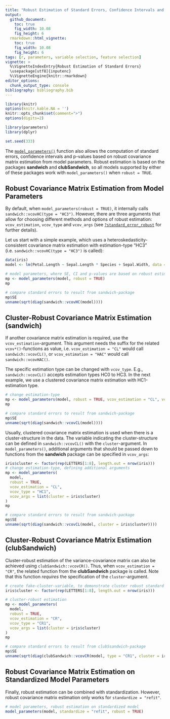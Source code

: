 ```yaml
---
title: "Robust Estimation of Standard Errors, Confidence Intervals and p-values"
output: 
  github_document:
    toc: true
    fig_width: 10.08
    fig_height: 6
  rmarkdown::html_vignette:
    toc: true
    fig_width: 10.08
    fig_height: 6
tags: [r, parameters, variable selection, feature selection]
vignette: >
  %\VignetteIndexEntry{Robust Estimation of Standard Errors}
  \usepackage[utf8]{inputenc}
  %\VignetteEngine{knitr::rmarkdown}
editor_options: 
  chunk_output_type: console
bibliography: bibliography.bib
---
```


```r
library(knitr)
options(knitr.kable.NA = '')
knitr::opts_chunk$set(comment=">")
options(digits=2)

library(parameters)
library(dplyr)

set.seed(333)
```

The [`model_parameters()`](https://easystats.github.io/parameters/articles/model_parameters.html) function also allows the computation of standard errors, confidence intervals and p-values based on robust covariance matrix estimation from model parameters. Robust estimation is based on the packages **sandwich** and **clubSandwich**, so all models supported by either of these packages work with `model_parameters()` when `robust = TRUE`.

## Robust Covariance Matrix Estimation from Model Parameters

By default, when `model_parameters(robust = TRUE)`, it internally calls `sandwich::vcovHC(type = "HC3")`. However, there are three arguments that allow for choosing different methods and options of robust estimation: `vcov_estimation`, `vcov_type` and `vcov_args` (see [`?standard_error_robust`](https://easystats.github.io/parameters/reference/standard_error_robust.html) for further details).

Let us start with a simple example, which uses a heteroskedasticity-consistent covariance matrix estimation with estimation-type "HC3" (i.e. `sandwich::vcovHC(type = "HC3")` is called):

```r
data(iris)
model <- lm(Petal.Length ~ Sepal.Length * Species + Sepal.Width, data = iris)

# model parameters, where SE, CI and p-values are based on robust estimation
mp <- model_parameters(model, robust = TRUE)
mp

# compare standard errors to result from sandwich-package
mp$SE
unname(sqrt(diag(sandwich::vcovHC(model))))
```

## Cluster-Robust Covariance Matrix Estimation (sandwich)

If another covariance matrix estimation is required, use the `vcov_estimation`-argument. This argument needs the suffix for the related `vcov*()`-functions as value, i.e. `vcov_estimation = "CL"` would call `sandwich::vcovCL()`, or `vcov_estimation = "HAC"` would call `sandwich::vcovHAC()`.

The specific estimation type can be changed with `vcov_type`. E.g., `sandwich::vcovCL()` accepts estimation types HC0 to HC3. In the next example, we use a clustered covariance matrix estimation with HC1-estimation type.

```r
# change estimation-type
mp <- model_parameters(model, robust = TRUE, vcov_estimation = "CL", vcov_type = "HC1")
mp

# compare standard errors to result from sandwich-package
mp$SE
unname(sqrt(diag(sandwich::vcovCL(model))))
```

Usually, clustered covariance matrix estimation is used when there is a cluster-structure in the data. The variable indicating the cluster-structure can be defined in `sandwich::vcovCL()` with the `cluster`-argument. In `model_parameters()`, additional arguments that should be passed down to functions from the **sandwich** package can be specified in `vcov_args`:

```r
iris$cluster <- factor(rep(LETTERS[1:8], length.out = nrow(iris)))
# change estimation-type, defining additional arguments
mp <- model_parameters(
  model, 
  robust = TRUE, 
  vcov_estimation = "CL", 
  vcov_type = "HC1",
  vcov_args = list(cluster = iris$cluster)
)
mp

# compare standard errors to result from sandwich-package
mp$SE
unname(sqrt(diag(sandwich::vcovCL(model, cluster = iris$cluster))))
```

## Cluster-Robust Covariance Matrix Estimation (clubSandwich)

Cluster-robust estimation of the variance-covariance matrix can also be achieved using `clubSandwich::vcovCR()`. Thus, when `vcov_estimation = "CR"`, the related function from the **clubSandwich** package is called. Note that this function _requires_ the specification of the `cluster`-argument.

```r
# create fake-cluster-variable, to demonstrate cluster robust standard errors
iris$cluster <- factor(rep(LETTERS[1:8], length.out = nrow(iris)))

# cluster-robust estimation
mp <- model_parameters(
  model, 
  robust = TRUE, 
  vcov_estimation = "CR", 
  vcov_type = "CR1", 
  vcov_args = list(cluster = iris$cluster)
)
mp

# compare standard errors to result from clubSsandwich-package
mp$SE
unname(sqrt(diag(clubSandwich::vcovCR(model, type = "CR1", cluster = iris$cluster))))
```

## Robust Covariance Matrix Estimation on Standardized Model Parameters

Finally, robust estimation can be combined with standardization. However, robust covariance matrix estimation only works for `standardize = "refit"`.

```r
# model parameters, robust estimation on standardized model
model_parameters(model, standardize = "refit", robust = TRUE)
```
